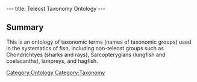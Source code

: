 ---
title: Teleost Taxonomy Ontology
---

==Summary==
This is an ontology of taxonomic terms (names of taxonomic groups) used in the systematics of fish, including non-teleost groups such as Chondrichtyes (sharks and rays), Sarcopterygians (lungfish and coelacanths), lampreys, and hagfish.

[[Category:Ontology]]
[[Category:Taxonomy]]